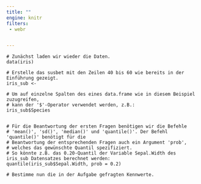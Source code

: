 ```yaml
---
title: ""
engine: knitr
filters:
 - webr


---
```




```webr-r
# Zunächst laden wir wieder die Daten.
data(iris) 

# Erstelle das susbet mit den Zeilen 40 bis 60 wie bereits in der Einführung gezeigt.
iris_sub <- 

# Um auf einzelne Spalten des eines data.frame wie in diesem Beispiel zuzugreifen, 
# kann der '$'-Operator verwendet werden, z.B.:
iris_sub$Species

  
# Für die Beantwortung der ersten Fragen benötigen wir die Befehle 
# 'mean()', 'sd()', 'median()' und 'quantile()'. Der Befehl 'quantile()' benötigt für die 
# Beantwortung der entsprechenden Fragen auch ein Argument 'prob', 
# welches das gewünschte Quantil spezifiziert.
# So könnte z.B. das 0.20-Quantil der Variable Sepal.Width des iris_sub Datensatzes berechnet werden:  
quantile(iris_sub$Sepal.Width, prob = 0.2)

# Bestimme nun die in der Aufgabe gefragten Kennwerte.


```


